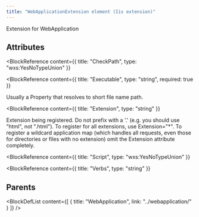 ```yaml
---
title: "WebApplicationExtension element (Iis extension)"
---
```



Extension for WebApplication


## Attributes

<BlockWrapper>

  <BlockReference
    content={{
      title: "CheckPath",
      type: "wxs:YesNoTypeUnion"
    }}
  >
  
  </BlockReference>

  <BlockReference
    content={{
      title: "Executable",
      type: "string",
      required: true
    }}
  >
  Usually a Property that resolves to short file name path.
  </BlockReference>

  <BlockReference
    content={{
      title: "Extension",
      type: "string"
    }}
  >
  Extension being registered. Do not prefix with a '.' (e.g. you should use "html", not ".html").
   To register for all extensions, use Extension="*". To register a wildcard application map (which
   handles all requests, even those for directories or files with no extension) omit the Extension
   attribute completely.
  </BlockReference>

  <BlockReference
    content={{
      title: "Script",
      type: "wxs:YesNoTypeUnion"
    }}
  >
  
  </BlockReference>

  <BlockReference
    content={{
      title: "Verbs",
      type: "string"
    }}
  >
  
  </BlockReference>

</BlockWrapper>


## Parents

<BlockDefList content={[
    {
      title: "WebApplication",
      link: "../webapplication/"
    }
  ]}
/>